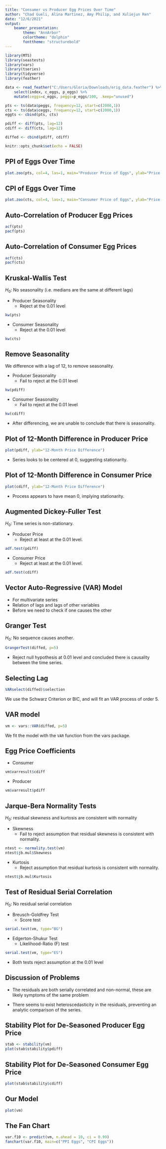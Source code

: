 ---
title: "Consumer vs Producer Egg Prices Over Time"
author: "Chad Gueli, Alina Martinez, Amy Philip, and Xuliejun Ren"
date: "12/6/2021"
output:
    beamer_presentation:
        theme: "AnnArbor"
        colortheme: "dolphin"
        fonttheme: "structurebold"
---

```{r setup, include=FALSE}
library(MTS)
library(seastests)
library(vars)
library(tseries)
library(tidyverse)
library(feather)

data <- read_feather("C:/Users/Gloria/Downloads/orig_data.feather") %>%
    select(index, c_eggs, p_eggs) %>%
    mutate(ceggs=c_eggs, peggs=p_eggs/100, .keep="unused")

pts <- ts(data$peggs, frequency=12, start=c(2000,1))
cts <- ts(data$ceggs, frequency=12, start=c(2000,1))
eggts <- cbind(pts, cts)

pdiff <- diff(pts, lag=12)
cdiff <- diff(cts, lag=12)

diffed <- cbind(pdiff, cdiff)

knitr::opts_chunk$set(echo = FALSE)
```

##  PPI of Eggs Over Time
```{r peg}
plot.zoo(pts, col=4, las=1, main="Producer Price of Eggs", ylab="Price ($)")
```

##  CPI of Eggs Over Time
```{r ceg}
plot.zoo(cts, col=4, las=1, main="Consumer Price of Eggs", ylab="Price ($)")
```

## Auto-Correlation of Producer Egg Prices
```{r ppppp}
acf(pts)
pacf(pts)
```

## Auto-Correlation of Consumer Egg Prices
```{r cccccc}
acf(cts)
pacf(cts)
```

## Kruskal-Wallis Test

$H_0$: No seasonality (i.e. medians are the same at different lags)

- Producer Seasonality
    - Reject at the 0.01 level
    
\tiny
```{r}
kw(pts)
```

\normalsize
- Consumer Seasonality
    - Reject at the 0.01 level

\tiny
```{r}
kw(cts)
```

## Remove Seasonality

We difference with a lag of 12, to remove seasonality.

- Producer Seasonality
    - Fail to reject at the 0.01 level
    
\tiny
```{r}
kw(pdiff)
```

\normalsize
- Consumer Seasonality
    - Fail to reject at the 0.01 level

\tiny
```{r}
kw(cdiff)
```

\normalsize
- After differencing, we are unable to conclude that there is seasonality.

## Plot of 12-Month Difference in Producer Price
```{r, out.width="80%"}
plot(pdiff, ylab="12-Month Price Difference")
```

- Series looks to be centered at 0, suggesting stationarity.

## Plot of 12-Month Difference in Consumer Price

```{r, out.width="80%"}
plot(cdiff, ylab="12-Month Price Difference")
```

- Process appears to have mean 0, implying stationarity.

## Augmented Dickey-Fuller Test

$H_0$: Time series is non-stationary.

- Producer Price
    - Reject at least at the 0.01 level.
    
\tiny
```{r, warning=FALSE}
adf.test(pdiff)
```
\normalsize
- Consumer Price
    - Reject at least at the 0.01 level.

\tiny
```{r, warning=FALSE}
adf.test(cdiff)
```

## Vector Auto-Regressive (VAR) Model
- For multivariate series
- Relation of lags and lags of other variables
- Before we need to check if one causes the other

## Granger Test

$H_0$: No sequence causes another.

\tiny
```{r granger}
GrangerTest(diffed, p=5)
```

\normalsize
- Reject null hypothesis at 0.01 level and concluded there is causality between the time series.

## Selecting Lag

```{r}
VARselect(diffed)$selection
```
We use the Schwarz Criterion or BIC, and will fit an VAR process of order 5.

## VAR model


```{r  fit model, echo=TRUE}
vm <- vars::VAR(diffed, p=5)
```
We fit the model with the `VAR` function from the vars package.

## Egg Price Coefficients

- Consumer

\tiny
```{r}
vm$varresult$cdiff
```

\normalsize
- Producer

\tiny
```{r}
vm$varresult$pdiff
```

## Jarque-Bera Normality Tests

$H_0$: residual skewness and kurtosis are consistent with normality

- Skewness
    - Fail to reject assumption that residual skewness is consistent with normality.

\tiny
```{r norm skew}
ntest <- normality.test(vm)
ntest$jb.mul$Skewness
```

\normalsize
- Kurtosis
    - Reject assumption that residual kurtosis is consistent with normality.

\tiny
```{r norm kurt}
ntest$jb.mul$Kurtosis
```


## Test of Residual Serial Correlation

$H_0$: No residual serial correlation

- Breusch-Goldfrey Test
    - Score test

\tiny
```{r BG}
serial.test(vm, type="BG")
```

\normalsize
- Edgerton-Shukur Test
    - Likelihood-Ratio (F) test

\tiny
```{r ES}
serial.test(vm, type="ES")
```

\normalsize
- Both tests reject assumption at the 0.01 level

## Discussion of Problems
- The residuals are both serially correlated and non-normal, these are likely symptoms of the same problem

- There seems to exist heteroscedasticity in the residuals, preventing an analytic comparison of the series.


## Stability Plot for De-Seasoned Producer Egg Price
```{r stability}
stab <- stability(vm)
plot(stab$stability$pdiff)
```

## Stability Plot for De-Seasoned Consumer Egg Price
```{r stability2}
plot(stab$stability$cdiff)
```

## Our Model

```{r mod plot, out.width="45%", out.height="100%"}
plot(vm)
```


## The Fan Chart
```{r fan chart, out.height="80%"}
var.f10 <- predict(vm, n.ahead = 10, ci = 0.99)
fanchart(var.f10, main=c("PPI Eggs", "CPI Eggs"))
```

